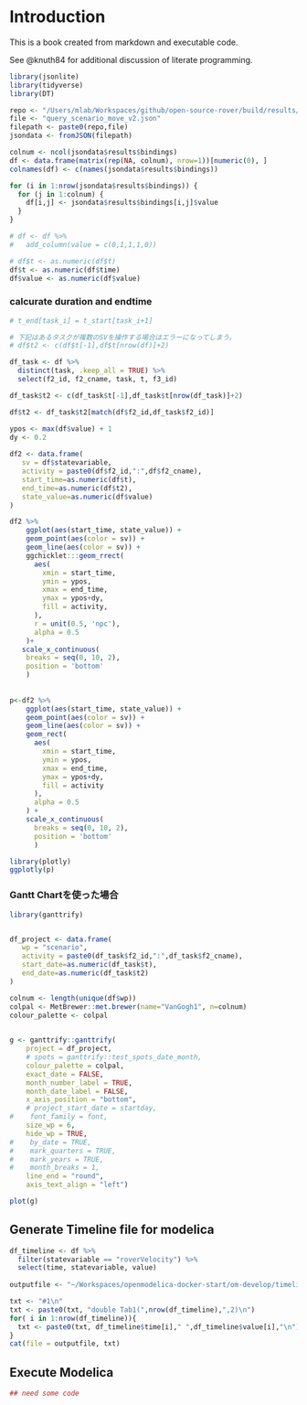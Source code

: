 # Introduction

This is a book created from markdown and executable code.

See @knuth84 for additional discussion of literate programming.


```r
library(jsonlite)
library(tidyverse)
library(DT)

repo <- "/Users/mlab/Workspaces/github/open-source-rover/build/results/"
file <- "query_scenario_move_v2.json"
filepath <- paste0(repo,file)
jsondata <- fromJSON(filepath)

colnum <- ncol(jsondata$results$bindings)
df <- data.frame(matrix(rep(NA, colnum), nrow=1))[numeric(0), ]
colnames(df) <- c(names(jsondata$results$bindings))

for (i in 1:nrow(jsondata$results$bindings)) {
  for (j in 1:colnum) {
    df[i,j] <- jsondata$results$bindings[i,j]$value
  }
}

# df <- df %>%
#   add_column(value = c(0,1,1,1,0))

# df$t <- as.numeric(df$t)
df$t <- as.numeric(df$time)
df$value <- as.numeric(df$value)

```

### calcurate duration and endtime
```r
# t_end[task_i] = t_start[task_i+1]

# 下記はあるタスクが複数のSVを操作する場合はエラーになってしまう。
# df$t2 <- c(df$t[-1],df$t[nrow(df)]+2)

df_task <- df %>% 
  distinct(task, .keep_all = TRUE) %>%
  select(f2_id, f2_cname, task, t, f3_id)

df_task$t2 <- c(df_task$t[-1],df_task$t[nrow(df_task)]+2)

df$t2 <- df_task$t2[match(df$f2_id,df_task$f2_id)]
```


```r
ypos <- max(df$value) + 1
dy <- 0.2
  
df2 <- data.frame(
   sv = df$statevariable,
   activity = paste0(df$f2_id,":",df$f2_cname),
   start_time=as.numeric(df$t),
   end_time=as.numeric(df$t2),
   state_value=as.numeric(df$value)
)

df2 %>% 
    ggplot(aes(start_time, state_value)) + 
    geom_point(aes(color = sv)) +
    geom_line(aes(color = sv)) +
    ggchicklet:::geom_rrect(
      aes(
        xmin = start_time,
        ymin = ypos,
        xmax = end_time,
        ymax = ypos+dy,
        fill = activity,
      ),
      r = unit(0.5, 'npc'),
      alpha = 0.5
    )+
   scale_x_continuous(
    breaks = seq(0, 10, 2),
    position = 'bottom'
    )
  
  
p<-df2 %>% 
    ggplot(aes(start_time, state_value)) + 
    geom_point(aes(color = sv)) +
    geom_line(aes(color = sv)) +
    geom_rect(
      aes(
        xmin = start_time,
        ymin = ypos,
        xmax = end_time,
        ymax = ypos+dy,
        fill = activity
      ),
      alpha = 0.5
    ) + 
    scale_x_continuous(
      breaks = seq(0, 10, 2),
      position = 'bottom'
      )
```




```r
library(plotly)
ggplotly(p)
```

### Gantt Chartを使った場合

```r
library(ganttrify)


df_project <- data.frame(
   wp = "scenario",
   activity = paste0(df_task$f2_id,":",df_task$f2_cname),
   start_date=as.numeric(df_task$t),
   end_date=as.numeric(df_task$t2)
)

colnum <- length(unique(df$wp))
colpal <- MetBrewer::met.brewer(name="VanGogh1", n=colnum)
colour_palette <- colpal

  
g <- ganttrify::ganttrify(
    project = df_project,
    # spots = ganttrify::test_spots_date_month,
    colour_palette = colpal,
    exact_date = FALSE,
    month_number_label = TRUE,
    month_date_label = FALSE,
    x_axis_position = "bottom",
    # project_start_date = startday,
#    font_family = font,
    size_wp = 6,
    hide_wp = TRUE,
#    by_date = TRUE,
#    mark_quarters = TRUE,
#    mark_years = TRUE,
#    month_breaks = 1,
    line_end = "round",
    axis_text_align = "left")

plot(g)
```

## Generate Timeline file for modelica

```r

df_timeline <- df %>% 
  filter(statevariable == "roverVelocity") %>%
  select(time, statevariable, value)
  
outputfile <- "~/Workspaces/openmodelica-docker-start/om-develop/timeline.txt"

txt <- "#1\n"
txt <- paste0(txt, "double Tab1(",nrow(df_timeline),",2)\n")
for( i in 1:nrow(df_timeline)){
  txt <- paste0(txt, df_timeline$time[i]," ",df_timeline$value[i],"\n")
}
cat(file = outputfile, txt)
```


## Execute Modelica

```r
## need some code 
```


